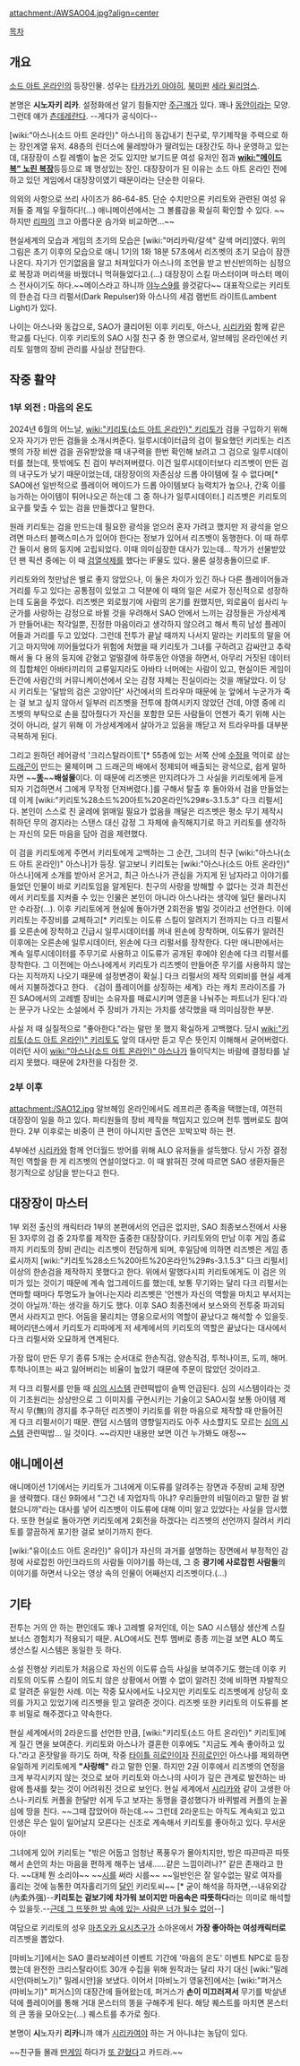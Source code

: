 attachment:/AWSAO04.jpg?align=center

[[목차]]
== 개요 ==
[[소드 아트 온라인]]의 등장인물. 성우는 [[타카가키 아야히]], [[북미판]] [[세라 윌리엄스]].

본명은 '''시노자키 리카'''. 설정화에선 알기 힘들지만 [[주근깨]]가 있다. 꽤나 [[동안]]이라는 모양. 그런데 얘가 [[츤데레]]란다. --게다가 공식이다--

[wiki:"아스나(소드 아트 온라인)" 아스나]의 동갑내기 친구로, 무기제작을 주력으로 하는 장인계열 유저. 48층의 린더스에 물레방아가 딸려있는 대장간도 하나 운영하고 있는데, 대장장이 스킬 레벨이 높은 것도 있지만 보기드문 여성 유저인 점과 '''[[wiki:"메이드복" 노린 복장]]'''등등으로 꽤 명성있는 장인. 대장장이가 된 이유는 소드 아트 온라인 전에 하고 있던 게임에서 대장장이였기 때문이라는 단순한 이유다.

의외의 사항으로 쓰리 사이즈가 86-64-85. 단순 수치만으론 키리토와 관련된 여성 유저들 중 제일 우월하다!(…) 애니메이션에서는 그 볼륨감을 확실히 확인할 수 있다. ~~하지만 [[리파]]의 크고 아름다운 슴가와 비교하면...~~

현실세계의 모습과 게임의 초기의 모습은 [wiki:"머리카락/갈색" 갈색 머리]였다. 위의 그림은 초기 이후의 모습으로  애니 1기의 1화 18분 57초에서 리즈벳의 초기 모습이 잠깐 나온다. 자기가 인기없음을 알고 처져있다가 아스나의 조언을 받고 반신반의하는 심정으로 복장과 머리색을 바꿨더니 먹혀들었다고.(…) 대장장이 스킬 마스터이며 마스터 메이스 전사이기도 하다.~~메이스라고 하니까 [[카운터 스트라이크 온라인/무기/근접 무기|야누스9]]를 쓸것같다~~ 대표작으로는 키리토의 한손검 다크 리펄서(Dark Repulser)와 아스나의 세검 램번트 라이트(Lambent Light)가 있다.

나이는 아스나와 동갑으로, SAO가 클리어된 이후 키리토, 아스나, [[시리카]]와 함께 같은 학교를 다닌다. 이후 키리토의 SAO 시절 친구 중 한 명으로서, 알브헤임 온라인에선 키리토 일행의 장비 관리를 사실상 전담한다.

== 작중 활약 ==
=== 1부 외전 : 마음의 온도 ===
2024년 6월의 어느날, [[wiki:"키리토(소드 아트 온라인)" 키리토]]가 검을 구입하기 위해 오자 자기가 만든 검들을 소개시켜준다. 일루시데이터급의 검이 필요했던 키리토는 리즈벳의 가장 비싼 검을 권유받았을 때 내구력을 한번 확인해 보려고 그 검으로 일루시데이터를 쳤는데, 뜻밖에도 친 검이 부러져버렸다. 이건 일루시데이터보다 리즈벳이 만든 검의 내구도가 낮기 때문이었는데, 대장장이의 자존심상 드롭 아이템에 질 수 없다며[* SAO에선 일반적으로 플레이어 메이드가 드롭 아이템보다 능력치가 높으나, 간혹 이를 능가하는 아이템이 튀어나오곤 하는데 그 중 하나가 일루시데이터.] 리즈벳은 키리토의 요구를 맞출 수 있는 검을 만들겠다고 말한다.

원래 키리토는 검을 만드는데 필요한 광석을 얻으러 혼자 가려고 했지만 저 광석을 얻으려면 마스터 블랙스미스가 있어야 한다는 정보가 있어서 리즈벳이 동행한다. 이 때 하루간 둘이서 용의 둥지에 고립되었다. 이때 의미심장한 대사가 있는데... 작가가 선물받았던 팬 픽션 중에는 이 때 [[검열삭제]]를 했다는 IF물도 있다. 물론 설정충돌이므로 IF.

키리토와의 첫만남은 별로 좋지 않았으나, 이 둘은 차이가 있긴 하나 다른 플레이어들과 거리를 두고 있다는 공통점이 있었고 그 덕분에 이 때의 일은 서로가 정신적으로 성장하는데 도움을 주었다. 리즈벳은 외로웠기에 사람의 온기를 원했지만, 외로움이 쉽사리 누군가를 사랑하는 감정으로 바뀔 것을 우려해서 SAO 안에서 느끼는 감정들은 가상세계가 만들어내는 착각일뿐, 진정한 마음이라고 생각하지 않으려고 해서 특히 남성 플레이어들과 거리를 두고 있었다. 그런데 전투가 끝날 때까지 나서지 말라는 키리토의 말을 어기고 마지막에 끼어들었다가 위험에 처했을 때 키리토가 그녀를 구하려고 감싸안고 추락해서 둘 다 용의 둥지에 갇혔고 얼떨결에 하루동안 야영을 하면서, 아무리 거짓된 데이터의 집합체인 아바타끼리의 교류일지라도 아바타 너머에는 사람이 있고, 현실이든 게임이든간에 사람간의 커뮤니케이션에서 오는 감정 자체는 진실이라는 것을 깨달았다. 이 당시 키리토는 '달밤의 검은 고양이단' 사건에서의 트라우마 때문에 눈 앞에서 누군가가 죽는 걸 보고 싶지 않아서 일부러 리즈벳을 전투에 참여시키지 않았던 건데, 야영 중에 리즈벳의 부탁으로 손을 잡아줬다가 자신을 포함한 모든 사람들이 언젠가 죽기 위해 사는 것이 아니라, 살기 위해 이 가상세계에서 살아가고 있음을 깨닫고 저 트라우마를 대부분 극복하게 된다.

그리고 원하던 레어광석 '크리스탈라이트'[* 55층에 있는 서쪽 산에 [[수정]]을 먹이로 삼는 [[드래곤]]이 만드는 물체이며 그 드래곤의 배에서 정제되어 배출되는 광석으로, 쉽게 말하자면 ~~'''[[똥]]'''~~'''배설물'''이다. 이 때문에 리즈벳은 만지려다가 그 사실을 키리토에게 듣게 되자 기겁하면서 그에게 무작정 던져버렸다.]를 구해서 탈출 후 돌아와서 검을 만들었는데 이게 [wiki:"키리토%28소드%20아트%20온라인%29#s-3.1.5.3" 다크 리펄서]다. 본인이 스스로 친 굴레에 얽매일 필요가 없음을 깨달은 리즈벳은 평소 무기 제작시 취하던 무의 경지라는 스탠스 대신 감정 그 자체에 솔직해지기로 하고 키리토를 생각하는 자신의 모든 마음을 담아 검을 제련했다.

이 검을 키리토에게 주면서 키리토에게 고백하는 그 순간, 그녀의 친구 [wiki:"아스나(소드 아트 온라인)" 아스나]가 등장. 알고보니 키리토는 [wiki:"아스나(소드 아트 온라인)" 아스나]에게 소개를 받아서 온거고, 최근 아스나가 관심을 가지게 된 남자라고 이야기를 들었던 인물이 바로 키리토임을 알게된다. 친구의 사랑을 방해할 수 없다는 것과 최전선에서 키리토를 지켜줄 수 있는 인물은 본인이 아니라 아스나라는 생각에 일단 물러나지만 수라장(...). 이후 키리토에게 현실에 돌아가면 2회전을 벌일 것이라고 선언한다. 이에 키리토는 주장비를 교체하고[* 키리토는 이도류 스킬이 알려지기 전까지는 다크 리펄서를 오른손에 장착하고 긴급시 일루시데이터를 꺼내 왼손에 장착하며, 이도류가 알려진 이후에는 오른손에 일루시데이터, 왼손에 다크 리펄서를 장착한다. 다만 애니판에서는 계속 일루시데이터를 주무기로 사용하고 이도류가 공개된 후에야 왼손에 다크 리펄서를 장착한다. 그 이전에는 아스나에게서 키리토가 리즈벳이 만들어준 무기를 사용하지 않는다는 지적까지 나오기 때문에 설정변경이 확실.] 다크 리펄서의 제작 의뢰비를 현실 세계에서 지불하겠다고 한다. 《검이 플레이어를 상징하는 세계》라는 캐치 프라이즈를 가진 SAO에서의 고레벨 장비는 소유자를 매료시키며 영혼을 나눠주는 파트너가 된다.'라는 문구가 나오는 소설에서 주 장비가 가지는 가치를 생각했을 때 의미심장한 부분.

사실 저 때 실질적으로 "좋아한다."라는 말만 못 했지 확실하게 고백했다. 당시 [[wiki:"키리토(소드 아트 온라인)" 키리토]]도 앞의 대사만 듣고 무슨 뜻인지 이해해서 굳어버렸다. 이러던 사이 [[wiki:"아스나(소드 아트 온라인)" 아스나]]가 들이닥치는 바람에 결정타를 날리지 못했다. 때문에 2차전을 다짐한 것.

=== 2부 이후 ===
attachment:/SAO12.jpg
알브헤임 온라인에서도 레프리콘 종족을 택했는데, 여전히 대장장이 일을 하고 있다. 파티원들의 장비 제작을 책임지고 있으며 전투 멤버로도 참여한다. 2부 이후로는 비중이 큰 편이 아니지만 출연은 꼬박꼬박 하는 편.

4부에선 [[시리카]]와 함께 언더월드 방어를 위해 ALO 유저들을 설득했다. 당시 가장 결정적인 역할을 한 게 리즈벳의 연설이었다고. 이 때 밝혀진 것에 따르면 SAO 생환자들은 정기적으로 상담을 받는다고 한다.

== 대장장이 마스터 ==
1부 외전 출신의 캐릭터라 1부의 본편에서의 언급은 없지만, SAO 최종보스전에서 사용된 3자루의 검 중 2자루를 제작한 출중한 대장장이다. 키리토와의 만남 이후 게임 종료까지 키리토의 장비 관리는 리즈벳이 전담하게 되며, 후일담에 의하면 리즈벳은 게임 종료시까지 [wiki:"키리토%28소드%20아트%20온라인%29#s-3.1.5.3" 다크 리펄서] 이상의 한손검을 제작하지 못했다고 한다. 위에서 말했다시피 키리토에게도 이 검은 의미가 있는 것이기 때문에 계속 업그레이드를 했는데, 보통 무기와는 달리 다크 리펄서는 연마할 때마다 투명도가 늘어나는지라 리즈벳은 '언젠가 자신의 역할을 마치고 부서지는 것이 아닐까.'하는 생각을 하기도 했다. 이후 SAO 최종전에서 보스와의 전투중 파괴되면서 사라지고 만다. 어둠을 물리치는 영웅으로서의 역할이 끝났다고 해석할 수 있을듯. 페어리댄스에서 키리토가 리파에게 저 세계에서의 키리토의 역할은 끝났다는 대사에서 다크 리펄서와 오묘하게 연계된다.

가장 많이 만든 무기 종류 5개는 순서대로 한손직검, 양손직검, 투척나이프, 도끼, 해머. 투척나이프는 싸고 잃어버리는 비율이 높았기 때문에 주문이 많았던 것이라고.

저 다크 리펄서를 만들 때 [[심의 시스템]] 관련떡밥이 슬쩍 언급된다. 심의 시스템이라는 것이 기초원리는 상상만으로 그 이미지를 구현시키는 기술이고 SAO시절 보통 아이템 제작시 무(無)의 경지를 추구하던 리즈벳이 키리토를 위한 마음으로 제작할 때 만들어진 게 다크 리펄서이기 때문. 랜덤 시스템의 영향일지라도 아주 사소할지도 모르는 [[심의 시스템]] 관련떡밥... 일 것이다. ~~라지만 내용만 보면 이건 누가봐도 애정~~

== 애니메이션 ==
애니메이션 1기에서는 키리토가 그녀에게 이도류를 알려주는 장면과 주장비 교체 장면을 생략했다. 대신 9화에서 "그건 네 자업자득 아냐? 우리들만의 비밀이라고 말한 걸 밝혔으니까"라는 대사를 넣어 리즈벳이 이도류에 대해 이미 알고 있었다는 사실을 암시했다. 또한 현실로 돌아가면 키리토에게 2회전을 하겠다는 리즈벳의 선언까지 잘려서 키리토를 깔끔하게 포기한 걸로 보이기까지 한다.

[wiki:"유이(소드 아트 온라인)" 유이]가 자신의 과거를 설명하는 장면에서 부정적인 감정에 사로잡힌 아인크라드의 사람들 이야기를 하는데, 그 중 '''광기에 사로잡힌 사람들'''의 이야기를 하면서 나오는 영상 속의 인물이 어째선지 리즈벳이다.(...)

== 기타 ==
전투는 거의 안 하는 편인데도 꽤나 고레벨 유저인데, 이는 SAO 시스템상 생산계 스킬 보너스 경험치가 적용되기 때문. ALO에서도 전투 멤버로 종종 끼는걸 보면 ALO 쪽도 생산스킬 시스템은 동일한 듯 하다.

소설 진행상 키리토가 처음으로 자신의 이도류 습득 사실을 보여주기도 했는데 이후 키리토의 이도류 스킬이 의도치 않은 상황에서 어쩔 수 없이 알려진 것에 비하면 자발적으로 알려준 유일한 사례. 이는 작중 묘사에서도 나오지만 키리토도 리즈벳에게 상당히 호의를 가지고 있었기에 리즈벳을 믿고 알려준 것이다. 리즈벳 또한 키리토의 이도류를 본 후 비밀로 해주겠다고 약속한다.

현실 세계에서의 2라운드를 선언한 만큼, [wiki:"키리토(소드 아트 온라인)" 키리토]에게 질긴 면을 보여준다. 키리토와 아스나가 결혼한 이후에도 "지금도 계속 좋아하고 있다."라고 혼잣말을 하기도 하며, 작중 [[타이틀 히로인]]이자 [[진히로인]]인 아스나를 제외하면 유일하게 키리토에게 '''"사랑해"''' 라고 말한 인물. 하지만 2권 이후에서 리즈벳의 연정을 크게 부각시키지 않는 것으로 보아 키리토와 아스나의 사이가 깊은 관계로 발전하는 바람에 틈새를 찾는 것이 어려워진 것으로 보인다. 현실 세계에서 [[시리카]]와 같이 고생한 아스나-키리토 커플을 한달만 쉬게 두고 보자는 동맹을 결성했다가 바퀴벌레 커플의 눈꼴심에 땅을 친다. ~~그때 잡았어야 하는데.~~ 그런데 2라운드는 아직도 계속되고 있고 인생은 무슨 일이 일어날지 모른다는 신조로 계속해서 키리토를 좋아하고 있다. 무서운 아이!

그녀에게 있어 키리토는 "밖은 어둡고 엄청난 폭풍우가 몰아치지만, 방은 따끈따끈 따뜻해서 손안의 차는 마음을 편하게 해주는 냄새……같은 느낌이려나?" 같은 존재라고 한다. ~~대체 뭔 소리야~~ ~~[[시]]를 써라 시를~~ ~~일반인은 잘 알수없는 말로 여자를 홀리는 것에 능통한 여자홀리기의 [[달인]] 키리토씨~~ [* 굳이 해석을 하자면,--내유외강(內柔外强)--'''키리토는 겉보기에 차가워 보이지만 마음속은 따뜻하다'''라는 의미로 해석할수 있을듯.--[[아스나(소드 아트 온라인)|근데 그 뜨뜻한 방 속에 있는 사람은 너가 될수 없어]]--]

여담으로 키리토의 성우 [[마츠오카 요시츠구]]가 소아온에서 '''가장 좋아하는 여성캐릭터로''' 리즈벳을 뽑았다.  

[마비노기]에서는 SAO 콜라보레이션 이벤트 기간에 '마음의 온도' 이벤트 NPC로 등장했는데 완전한 크리스탈라이트 30개 수집을 위해 원작과는 달리 자기 대신 [wiki:"밀레시안(마비노기)" 밀레시안]을 보냈다. 이어서 [마비노기 영웅전]에서는 [wiki:"퍼거스(마비노기)" 퍼거스]의 대장간에 들어왔는데, 퍼거스가 '''손이 미끄러져서''' 무기를 박살낸 덕에 플레이어를 통해 거대 몬스터의 똥을 구해주게 된다. 해당 퀘스트를 마치면 몬스터의 큰 똥을 모아오는(...) 퀘스트를 추가로 줬다.

본명이 {{{'}}}'''시'''노자키 '''리카'''{{{'}}}니까 얘가 [[시리카]]여야 하는 거 아니냐는 농담이 있다.

~~친구들 몰래 [[로그 호라이즌|딴게임]] 하다가 [https://mirror.enha.kr/wiki/%EB%A1%9C%EA%B7%B8%20%ED%98%B8%EB%9D%BC%EC%9D%B4%EC%A6%8C/%EB%93%B1%EC%9E%A5%EC%9D%B8%EB%AC%BC#s-1.2 또 갇혔다]고 카드라.~~

